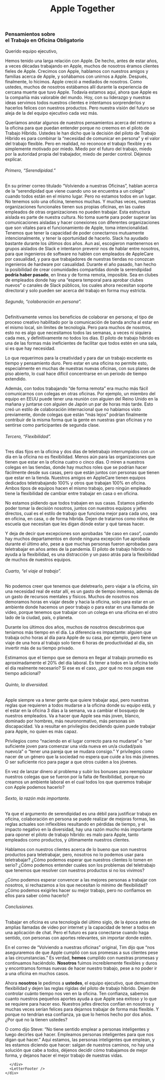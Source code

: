 
<div className={styles.container}>
  <Head>
    <title>Apple Together: Thoughts on Office-Bound Work</title>
    <link rel="icon" href="/favicon.png" />
  </Head>
  <header>
    <Link passHref href="/">
      <h1 className={styles.logo}>
        <Logo />
        <span>Apple Together</span>
      </h1>
    </Link>
  </header>
  <main className={styles.main}>
    <div className={styles.content}>
      <div className={styles.rwaletter}>
          
          
<LetterLanguages/>

### Pensamientos sobre <br/> el Trabajo en Oficina Obligatorio

Querido equipo ejecutivo,

Hemos tenido una larga relación con Apple. De hecho, antes de estar años, a veces décadas trabajando en Apple, muchos de nosotros éramos clientes fieles de Apple. Crecimos con Apple, hablamos con nuestros amigos y familias acerca de Apple, y soñábamos con unirnos a Apple. Después, finalmente, lo hicimos. Apple creció a mediados de nosotros. Como ustedes, muchos de nosotros estábamos allí durante la experiencia de cercana muerte que tuvo Apple. Todavía estamos aquí, ahora que Apple es la compañía más valorable del mundo. Hoy, con su liderazgo y nuestras ideas servimos todos nuestros clientes e intentamos sorprenderlos y hacerlos felices con nuestros productos. Pero nuestra visión del futuro se aleja de la del equipo ejecutivo cada vez más. 

Queríamos anotar algunos de nuestros pensamientos acerca del retorno a la oficina para que puedan entender porque no creemos en el piloto de Trabajo Híbrido. Ustedes le han dicho que la decisión del piloto de Trabajo Híbrido es para combinar la “necesidad de comunicar en persona” y el valor del trabajo flexible. Pero en realidad, no reconoce el trabajo flexible y es simplemente motivado por miedo. Miedo por el futuro del trabajo, miedo por la autoridad propia del trabajador, miedo de perder control. Déjenos explicar. 

###### Primero, “Serendipidad.” 

En su primer correo titulado “Volviendo a nuestras Oficinas”, hablan acerca de la “serendipidad que viene cuando uno se encuentra a un colega” cuando todos están en el mismo lugar. Pero no estamos todos en un lugar. No tenemos solo una oficina, tenemos muchas. Y muchas veces, nuestras organizaciones funcionales tienen sus propias oficinas, en las cuales empleados de otras organizaciones no pueden trabajar. Esta estructura aislada es parte de nuestra cultura. No toma suerte para poder superar las comunicaciones aisladas y hacer conexiones con diferentes organizaciones que son vitales para el funcionamiento de Apple, toma intencionalidad. Tenemos que tener la capacidad de poder conectarnos mutuamente intencionalmente, y tener la oportunidad de hacerlo. 
Slack ha ayudado bastante durante los últimos dos años. Aun así, escogieron mantenernos en grupos aislados de Slack e intentaron prevenir nos de hablar entre nosotros, para que ingenieros de software no hablen con empleados de AppleCare por casualidad, y para que trabajadores de nuestras tiendas no conozcan ingenieros de hardware por casualidad. Durante el año pasado, han hecho la posibilidad de crear comunidades compartidas donde la serendipidad **podría haber pasado**, en línea y de forma remota, imposible. Sea en clubes de empleados donde hay una “espera temporal para aprobar clubes nuevos” o canales de Slack públicos, los cuales ahora necesitan soporte directoral y solo pueden ser acerca del trabajo en forma muy estricta. 

###### Segundo, “colaboración en persona”.

Definitivamente vemos los beneficios de colaborar en persona; el tipo de proceso creativo habilitado por la comunicación de banda ancha al estar en el mismo local, sin límites de tecnología. Pero para muchos de nosotros, esto no es algo que necesitamos todos las semanas, a veces ni siquiera cada mes, y definitivamente no todos los días. El piloto de trabajo híbrido es una de las formas más ineficientes de facilitar que todos estén en una sala, si es que hay necesidad.

Lo que requerimos para la creatividad y para dar un trabajo excelente es tiempo y pensamiento duro. Pero estar en una oficina no permite esto, especialmente en muchas de nuestras nuevas oficinas, con sus planes de piso abierto, lo cual hace difícil concentrarse en un periodo de tiempo extendido. 

Además, con todos trabajando “de forma remota” era mucho más fácil comunicarnos con colegas en otras oficinas. Por ejemplo, un miembro del equipo en EEUU puede tener una reunión con alguien del Reino Unido en la mañana y juntarse con alguien de Japón un par de horas más tarde. Esto creó un estilo de colaboración internacional que no habíamos visto previamente, donde colegas que están “más lejos” podrían finalmente contribuir de la misma forma que la gente en nuestras gran oficinas y no sentirse como participantes de segunda clase. 

###### Tercero, “Flexibilidad”.

Tres días fijos en la oficina y dos días de teletrabajo interrumpidos con un día en la oficina no es flexibilidad. Menos aún para las organizaciones que tienen que estar en la oficina cuatro o cinco días. O miren a nuestros colegas en las tiendas, donde hay muchos roles que se podrían hacer fácilmente desde sus casas, pero que están juntos con personas que tienen que estar en la tienda. Nuestros amigos en AppleCare tienen equipos dedicados teletrabajando 100% y otros que trabajan 100% en oficina. Ambos tipos de equipos hacen el mismo trabajo, pero ningún empleado tiene la flexibilidad de cambiar entre trabajar en casa o en oficina.

No estamos pidiendo que todos trabajen en sus casas. Estamos pidiendo poder tomar la decisión nosotros, juntos con nuestros equipos y jefes directos, cual es el estilo de trabajo que funciona mejor para cada uno, sea en oficina, en casa, o de forma híbrida. Dejen de tratarnos como niños de escuela que necesitan que les digan dónde estar y qué tareas hacer.

Y deja de decir que excepciones son aprobadas “de caso en caso”, cuando hay muchos departamentos en donde ninguna excepción fue aprobada durante el último año, pese a que muchas personas fueron aprobadas para teletrabajar en años antes de la pandemia. El piloto de trabajo híbrido no ayuda a la flexibilidad, es una distracción y un paso atrás para la flexibilidad de muchos de nuestros equipos. 

###### Cuarto, “el viaje al trabajo”.

No podemos creer que tenemos que deletrearlo, pero viajar a la oficina, sin una necesidad real de estar allí, es un gasto de tiempo inmenso, además de un gasto de recursos mentales y físicos. Muchos de nosotros nos demoramos horas en viajar desde y hacia la oficina, solo para estar en un ambiente donde hacemos un peor trabajo o para estar en una llamada de video, porque tenemos que trabajar con un colega en una oficina en el otro lado de la ciudad, país, o planeta. 

Durante los últimos dos años, muchos de nosotros descubrimos que teníamos más tiempo en el día. La diferencia es impactante: alguien que trabaja ocho horas al día para Apple de su casa, por ejemplo, pero tiene un viaje de una hora al trabajo solo tiene 6 horas de productividad al día, sin invertir más de su tiempo privado.

Estimamos que el tiempo que se demora en llegar al trabajo promedio es aproximadamente el 20% del día laboral. Es tener a todos en la oficina todo el día realmente necesario? Si ese es el caso, ¿por qué no nos pagas ese tiempo adicional?

###### Quinto, la diversidad.

Apple siempre va a tener gente que quiere trabajar aquí, pero nuestras reglas que requieren a todos mudarse a la oficina donde su equipo está, y el estar en la oficina 3 días a la semana, va a cambiar el bosquejo de nuestros empleados. Va a hacer que Apple sea más joven, blanco, dominado por hombres, más neuronormativo, más personas sin discapacidad. Va a resultar en privilegios decidiendo quien puede trabajar para Apple, no quien es más capaz.

Privilegios como “naciendo en el lugar correcto para no mudarse” o “ser suficiente joven para comenzar una vida nueva en un/a ciudad/país nuevo/a” o “tener una pareja que se mudara consigo.” Y privilegios como nacer de un género que la sociedad no espera que cuide a los más jóvenes. O ser suficiente rico para pagar a que otros cuiden a los jóvenes. 

En vez de lanzar dinero al problema y subir los bonuses para reemplazar nuestros colegas que se fueron por la falta de flexibilidad, porque no creamos un ambiente laboral en el cual todos los que queremos trabajar con Apple podemos hacerlo?

###### Sexto, la razón más importante.

Ya que el argumento de serendipidad es una débil para justificar trabajo en oficina, colaboración en persona se puede realizar de mejoras formas, las reglas actuales son inflexibles resultando en pérdidas de tiempo, y el impacto negativo en la diversidad, hay una razón mucho más importante para oponer el piloto de trabajo híbrido: es malo para Apple, tanto empleados como productos, y últimamente nuestros clientes.

Hablamos con nuestros clientes acerca de lo bueno que son nuestros productos para teletrabajar, pero, nosotros no lo podemos usar para teletrabajar? ¿Cómo podemos esperar que nuestros clientes lo tomen en serio? ¿Cómo podemos entender cuales son los problemas del teletrabajo que tenemos que resolver con nuestros productos si no los vivimos?

¿Cómo podemos esperar convencer a las mejores personas a trabajar con nosotros, si rechazamos a los que necesitan lo mínimo de flexibilidad? ¿Cómo podemos exigirles hacer su mejor trabajo, pero no confiamos en ellos para saber cómo hacerlo?

###### Conclusiones.

Trabajar en oficina es una tecnología del último siglo, de la época antes de amplias llamadas de video por internet y la capacidad de tener a todos en una aplicación de chat. Pero el futuro es para conectarse cuando haga sentido, con personas con aportes relevantes, sin importar donde estén.

En el correo de “Volviendo a nuestras oficinas” original, Tim dijo que “nos aseguraremos de que Apple cumplió con sus promesas a sus clientes pese a las circunstancias.” Es verdad, **hemos** cumplido con nuestras promesas y continuamos haciéndolo. **Nosotros** fuimos increíblemente flexibles y duros y encontramos formas nuevas de hacer nuestro trabajo, pese a no poder ir a una oficina en muchos casos.

Ahora **nosotros** le pedimos a **ustedes**, el equipo ejecutivo, que demuestren flexibilidad y dejen las reglas rígidas del piloto de trabajo híbrido. Dejen de controlar cuánto tiempo nos ven en la oficina. Ten confianza, sabemos cuanto nuestros pequeños aportes ayuda a que Apple sea exitoso y lo que se requiere para hacer eso. Nuestros jefes directos confían en nosotros y muchas veces serían felices para dejarnos trabajar de forma más flexible. Y porque no tendrían esa confianza, ya que lo hemos hecho por dos años. ¿Por qué no la tienen ustedes?

O como dijo Steve: “No tiene sentido emplear a personas inteligentes y luego decirles qué hacer. Empleamos personas inteligentes para que nos digan qué hacer.” Aquí estamos, las personas inteligentes que emplean, y les estamos diciendo que hacer: salgan de nuestros caminos, no hay una solución que cabe a todos, déjenos decidir cómo trabajamos de mejor forma, y dejanos hacer el mejor trabajo de nuestras vidas. 
 


      </div>
      <LetterFooter />
    </div>
  </main>
</div>